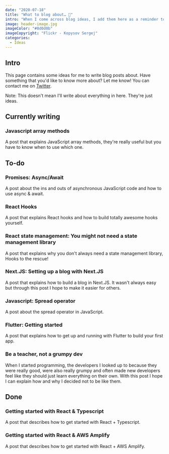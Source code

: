 ```yaml
---
date: "2020-07-18"
title: "What to blog about… 🤔️"
intro: "When I come across blog ideas, I add them here as a reminder to write about them."
image: header-image.jpg
imageColor: "#0d0d0b"
imageCopyright: "Flickr - Kopysov Sergej"
categories:
  - Ideas
---
```


## Intro

This page contains some ideas for me to write blog posts about. Have something that you'd like to know more about? Let me know! You can contact me on [Twitter](https://twitter.com/Jordy_vD_).

Note: This doesn't mean I'll write about everything in here. They're just ideas.

## Currently writing

### Javascript array methods

A post that explains JavaScript array methods, they're really useful but you have to know when to use which one.

## To-do

### Promises: Async/Await

A post about the ins and outs of asynchronous JavaScript code and how to use async & await.

### React Hooks

A post that explains React hooks and how to build totally awesome hooks yourself.

### React state management: You might not need a state management library

A post that explains why you don't always need a state management library, Hooks to the rescue!

### Next.JS: Setting up a blog with Next.JS

A post that explains how to build a blog in Next.JS. It wasn't always easy but through this post I hope to make it easier for others.

### Javascript: Spread operator

A post about the spread operator in JavaScript.

### Flutter: Getting started

A post that explains how to get up and running with Flutter to build your first app.

### Be a teacher, not a grumpy dev

When I started programming, the developers I looked up to because they were really good, were also really grumpy and often made new developers feel like they should just learn everything on their own. With this post I hope I can explain how and why I decided not to be like them.

## Done

### Getting started with React & Typescript

A post that describes how to get started with React + Typescript.

### Getting started with React & AWS Amplify

A post that describes how to get started with React + AWS Amplify.
